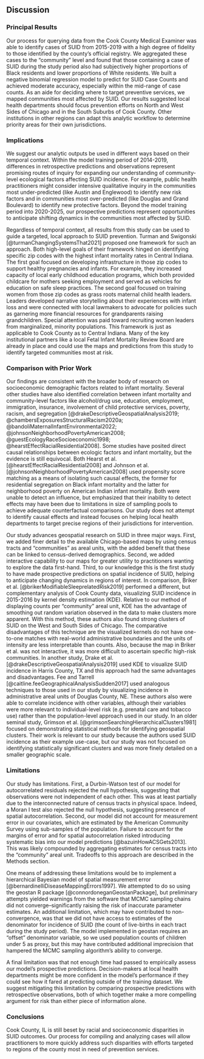 ## Discussion

### Principal Results

Our process for querying data from the Cook County Medical Examiner was able to identify cases of SUID from 2015-2019 with a high degree of fidelity to those identified by the county's official registry.
We aggregated these cases to the "community" level and found that those containing a case of SUID during the study period also had subjectively higher proportions of Black residents and lower proportions of White residents. 
We built a negative binomial regression model to predict for SUID Case Counts and achieved moderate accuracy, especially within the mid-range of case counts.
As an aide for deciding where to target preventive services, we mapped communities most affected by SUID.
Our results suggested local health departments should focus prevention efforts on North and West Sides of Chicago and in the South Suburbs of Cook County.
Other institutions in other regions can adapt this analytic workflow to determine priority areas for their own jurisdictions.

### Implications

We suggest our analytic outputs be used in different ways based on their temporal context. 
Within the model training period of 2014-2019, differences in retrospective predictions and observations represent promising routes of inquiry for expanding our understanding of community-level ecological factors affecting SUID incidence.
For example, public health practitioners might consider intensive qualitative inquiry in the communities most under-predicted (like Austin and Englewood) to identify new risk factors and in communities most over-predicted (like Douglas and Grand Boulevard) to identify new protective factors.
Beyond the model training period into 2020-2025, our prospective predictions represent opportunities to anticipate shifting dynamics in the communities most affected by SUID.

Regardless of temporal context, all results from this study can be used to guide a targeted, local approach to SUID prevention.
Turman and Swigonski [@turmanChangingSystemsThat2021] proposed one framework for such an approach. 
Both high-level goals of their framework hinged on identifying specific zip codes with the highest infant mortality rates in Central Indiana.
The first goal focused on developing infrastructure in those zip codes to support healthy pregnancies and infants.
For example, they increased capacity of local early childhood education programs, which both provided childcare for mothers seeking employment and served as vehicles for education on safe sleep practices.
The second goal focused on training women from those zip codes as grass roots maternal child health leaders.
Leaders developed narrative storytelling about their experiences with infant loss and were connected with local lawmakers to advocate for policies such as garnering more financial resources for grandparents raising grandchildren.
Special attention was paid toward recruiting women leaders from marginalized, minority populations.
This framework is just as applicable to Cook County as to Central Indiana.
Many of the key institutional partners like a local Fetal Infant Mortality Review Board are already in place and could use the maps and predictions from this study to identify targeted communities most at risk.

### Comparison with Prior Work

Our findings are consistent with the broader body of research on socioeconomic demographic factors related to infant mortality.
Several other studies have also identified correlation between infant mortality and community-level factors like alcohol/drug use, education, employment, immigration, insurance, involvement of child protective services, poverty, racism, and segregation [@drakeDescriptiveGeospatialAnalysis2019; @chambersExposuresStructuralRacism2020a; @bandoliMaternalInfantEnvironmental2022; @johnsonNeighborhoodPovertyAmerican2008; @guestEcologyRaceSocioeconomic1998; @hearstEffectRacialResidential2008].
Some studies have posited direct causal relationships between ecologic factors and infant mortality, but the evidence is still equivocal.
Both Hearst et al. [@hearstEffectRacialResidential2008] and Johnson et al. [@johnsonNeighborhoodPovertyAmerican2008] used propensity score matching as a means of isolating such causal effects, the former for residential segregation on Black infant mortality and the latter for neighborhood poverty on American Indian infant mortality.
Both were unable to detect an influence, but emphasized that their inability to detect effects may have been due to limitations in size of sampling pools to achieve adequate counterfactual comparisons.
Our study does not attempt to identify causal effects and instead focuses on helping local health departments to target precise regions of their jurisdictions for intervention.

Our study advances geospatial research on SUID in three major ways.
First, we added finer detail to the available Chicago-based maps by using census tracts and "communities" as areal units, with the added benefit that these can be linked to census-derived demographics. 
Second, we added interactive capability to our maps for greater utility to practitioners wanting to explore the data first-hand.
Third, to our knowledge this is the first study to have made prospective predictions on spatial incidence of SUID, helping to anticipate changing dynamics in regions of interest. 
In comparison, Briker et al. [@brikerModifiableSleeprelatedRisk2019] performed a different, but complementary analysis of Cook County data, visualizing SUID incidence in 2015-2016 by kernel density estimation (KDE).
Relative to our method of displaying counts per "community" areal unit, KDE has the advantage of smoothing out random variation observed in the data to make clusters more apparent.
With this method, these authors also found strong clusters of SUID on the West and South Sides of Chicago.
The comparative disadvantages of this technique are the visualized kernels do not have one-to-one matches with real-world administrative boundaries and the units of intensity are less interpretable than counts.
Also, because the map in Briker et al. was not interactive, it was more difficult to ascertain specific high-risk communities.
In another study, Drake et al. [@drakeDescriptiveGeospatialAnalysis2019] used KDE to visualize SUID incidence in Harris County, TX and this approach had the same advantages and disadvantages.
Fee and Tarrell [@caitline.feeGeographicalAnalysisSudden2017] used analogous techniques to those used in our study by visualizing incidence in administrative areal units of Douglas County, NE.
These authors also were able to correlate incidence with other variables, although their variables were more relevant to individual-level risk (e.g. prenatal care and tobacco use) rather than the population-level approach used in our study.
In an older seminal study, Grimson et al. [@grimsonSearchingHierarchicalClusters1981] focused on demonstrating statistical methods for identifying geospatial clusters.
Their work is relevant to our study because the authors used SUID incidence as their example use-case, but our study was not focused on identifying statistically significant clusters and was more finely detailed on a smaller geographic scale.

### Limitations

<!-- **Validity of Data Sources:**  -->
<!-- The outcomes of our analysis--count/presence of SUID cases--were derived from data records of the Cook County Medical Examiner's Office (CCMEO).  -->
<!-- It is not feasible for CCMEO to investigate every case of death in its large urban jurisdiction. -->
<!-- According to their website, "More than 16,000 deaths are reported to the [CCMEO] annually. Of these, around 5,600 are accepted for further investigation."  -->
<!-- However, we expect extremely high coverage specifically for cases of SUID since they inherently fall within the criterion for obligatory investigation of a death happening "suddenly when in apparent good condition". -->
<!-- On the other hand, CCMEO can only investigate cases for which it is aware and it is possible that there is geospatial variability in rates of reporting--leading to systemic errors in rate estimations. -->
<!-- We expect that correction of such bias would only lead to further accentuation of trends we observe within the observed data. -->

<!-- **Intended impact on individuals and society:** -->
<!-- We built this model to guide local health departments toward priority areas of the county in need of preventive services.  -->
<!-- We used variables from the SVI dataset in an effort to bake considerations of equity and justice into the model's recommendations. -->
<!-- We also chose the threshold for predicting a positive presence of SUID so that the model would slightly favor sensitivity over specificity in order to be more inclusive of regions that might potentially benefit from services. -->
<!-- Based on its historical practices when presented with areas of geographic priority (e.g. during COVID-19 vaccination campaigns), we expect our health department to use the model recommendations as a justification for directing resources toward these communities in need, and not as an excuse to add further blame to families beset by societal disadvantages. -->

Our study has limitations.
First, a Durbin-Watson test of our model for autocorrelated residuals rejected the null hypothesis, suggesting that observations were not independent of each other.
This was at least partially due to the interconnected nature of census tracts in physical space.
Indeed, a Moran I test also rejected the null hypothesis, suggesting presence of spatial autocorrelation.
Second, our model did not account for measurement error in our covariates, which are estimated by the American Community Survey using sub-samples of the population.
Failure to account for the margins of error and for spatial autocorrelation risked introducing systematic bias into our model predictions [@bazuinHowACSGets2013].
This was likely compounded by aggregating estimates for census tracts into the "community" areal unit.
Tradeoffs to this approach are described in the Methods section.

One means of addressing these limitations would be to implement a hierarchical Bayesian model of spatial measurement error [@bernardinelliDiseaseMappingErrors1997].
We attempted to do so using the geostan R package [@connordoneganGeostanPackage], but preliminary attempts yielded warnings from the software that MCMC sampling chains did not converge--significantly raising the risk of inaccurate parameter estimates.
An additional limitation, which may have contributed to non-convergence, was that we did not have access to estimates of the denominator for incidence of SUID (the count of live-births in each tract during the study period).
The model implemented in geostan requires an "offset" denominator variable, so we used population counts of children under 5 as proxy, but this may have contributed additional imprecision that hampered the MCMC sampling algorithm's ability to converge.

A final limitation was that not enough time had passed to empirically assess our model's prospective predictions. 
Decision-makers at local health departments might be more confident in the model's performance if they could see how it fared at predicting outside of the training dataset. 
We suggest mitigating this limitation by comparing prospective predictions with retrospective observations, both of which together make a more compelling argument for risk than either piece of information alone.

### Conclusions

Cook County, IL is still beset by racial and socioeconomic disparities in SUID outcomes. 
Our process for compiling and analyzing cases will allow practitioners to more quickly address such disparities with efforts targeted to regions of the county most in need of prevention services.

